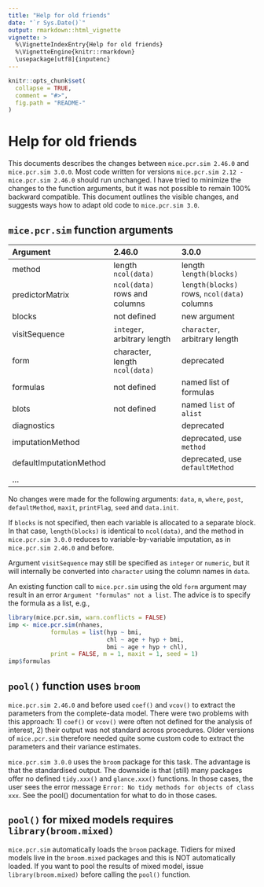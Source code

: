 ```yaml
---
title: "Help for old friends"
date: "`r Sys.Date()`"
output: rmarkdown::html_vignette
vignette: >
  %\VignetteIndexEntry{Help for old friends}
  %\VignetteEngine{knitr::rmarkdown}
  \usepackage[utf8]{inputenc}
---
```


<!-- oldfriends.md is generated from oldfriends.Rmd. Please edit that file -->

```r
knitr::opts_chunk$set(
  collapse = TRUE,
  comment = "#>",
  fig.path = "README-"
)
```

# Help for old friends

This documents describes the changes between `mice.pcr.sim 2.46.0` and 
`mice.pcr.sim 3.0.0`. Most code written for versions `mice.pcr.sim 2.12 - mice.pcr.sim 2.46.0`
should run unchanged. I have tried to minimize the changes to the 
function arguments, but it was not possible to remain 100% backward 
compatible. This document outlines the visible changes, and suggests
ways how to adapt old code to `mice.pcr.sim 3.0`.

## `mice.pcr.sim` function arguments

| Argument  | 2.46.0                   | 3.0.0
|:----------|:-------------------------|:-------------------------|
method      | length `ncol(data)`      | length `length(blocks)`  |
predictorMatrix | `ncol(data)` rows and columns | `length(blocks)` rows, `ncol(data)` columns |
blocks      | not defined | new argument |
visitSequence | `integer`, arbitrary length | `character`, arbitrary length |
form        | character, length `ncol(data)`| deprecated |
formulas    | not defined | named list of formulas |
blots       | not defined | named `list` of `alist` |  
diagnostics | | deprecated |
imputationMethod | | deprecated, use `method` |
defaultImputationMethod | | deprecated, use `defaultMethod` |
... | | |

No changes were made for the following arguments: `data`, `m`,
`where`, `post`, `defaultMethod`, `maxit`, `printFlag`, `seed` and
`data.init`. 

If `blocks` is not specified, then each variable is allocated to a
separate block. In that case, `length(blocks)` is identical to
`ncol(data)`, and the method in `mice.pcr.sim 3.0.0` reduces to
variable-by-variable imputation, as in `mice.pcr.sim 2.46.0` and before.

Argument `visitSequence` may still be specified as `integer` 
or `numeric`, but it will internally be converted into `character` 
using the column names in `data`.

An existing function call to `mice.pcr.sim` using the old `form` argument
may result in an error `Argument "formulas" not a list`. The advice
is to specify the formula as a list, e.g.,

```r
library(mice.pcr.sim, warn.conflicts = FALSE)
imp <- mice.pcr.sim(nhanes, 
            formulas = list(hyp ~ bmi, 
                            chl ~ age + hyp + bmi,
                            bmi ~ age + hyp + chl),
            print = FALSE, m = 1, maxit = 1, seed = 1)
imp$formulas
```


## `pool()` function uses `broom`

`mice.pcr.sim 2.46.0` and before used `coef()` and `vcov()` to extract the parameters
from the complete-data model. There were two problems with this approach: 
1) `coef()` or `vcov()` were often not defined for the analysis of interest, 
2) their output was not standard across procedures. Older versions of 
`mice.pcr.sim` therefore needed quite some custom code to extract the parameters 
and their variance estimates.

`mice.pcr.sim 3.0.0` uses the `broom` package for this task. The advantage is that the
standardised output. The downside is that (still) many packages offer no 
defined `tidy.xxx()` and `glance.xxx()` functions. In those cases, the user
sees the error message `Error: No tidy methods for objects of class xxx`. See 
the pool() documentation for what to do in those cases.

## `pool()` for mixed models requires `library(broom.mixed)`

`mice.pcr.sim` automatically loads the `broom` package. Tidiers for mixed models live 
in the `broom.mixed` packages and this is NOT automatically loaded. If you want 
to pool the results of mixed model, issue `library(broom.mixed)` before calling
the `pool()` function.
